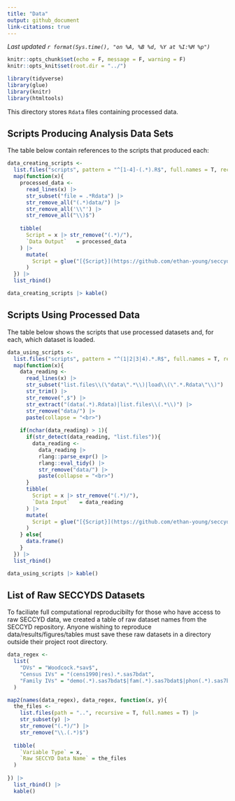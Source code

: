 ```yaml
---
title: "Data"
output: github_document
link-citations: true
---
```


*Last updated `r format(Sys.time(), "on %A, %B %d, %Y at %I:%M %p")`*

```r
knitr::opts_chunk$set(echo = F, message = F, warning = F)
knitr::opts_knit$set(root.dir = "../")

library(tidyverse)
library(glue)
library(knitr)
library(htmltools)
```

This directory stores `Rdata` files containing processed data.

## Scripts Producing Analysis Data Sets

The table below contain references to the scripts that produced each:

```r
data_creating_scripts <- 
  list.files("scripts", pattern = "^[1-4]-(.*).R$", full.names = T, recursive = T) |> 
  map(function(x){
    processed_data <- 
      read_lines(x) |> 
      str_subset("file = .*Rdata") |> 
      str_remove_all("(.*)data/") |> 
      str_remove_all('\\"') |> 
      str_remove_all("\\)$")
    
    tibble(
      Script = x |> str_remove("(.*)/"),
      `Data Output`   = processed_data
    ) |> 
      mutate(
        Script = glue("[{Script}](https://github.com/ethan-young/seccyd-wj-subtests/tree/master/scripts/{Script})")
      )
  }) |> 
  list_rbind()

data_creating_scripts |> kable()
```

## Scripts Using Processed Data

The table below shows the scripts that use processed datasets and, for each, which dataset is loaded. 

```r
data_using_scripts <- 
  list.files("scripts", pattern = "^(1|2|3|4).*.R$", full.names = T, recursive = T) |> 
  map(function(x){
    data_reading <- 
      read_lines(x) |> 
      str_subset("list.files\\(\"data\".*\\)|load\\(\".*.Rdata\"\\)") |> 
      str_trim() |> 
      str_remove(",$") |> 
      str_extract("(data(.*).Rdata)|list.files\\(.*\\)") |> 
      str_remove("data/") |> 
      paste(collapse = "<br>")
    
    if(nchar(data_reading) > 1){
      if(str_detect(data_reading, "list.files")){
        data_reading <- 
          data_reading |> 
          rlang::parse_expr() |> 
          rlang::eval_tidy() |> 
          str_remove("data/") |>
          paste(collapse = "<br>")
      }
      tibble(
        Script = x |> str_remove("(.*)/"),
        `Data Input`   = data_reading 
      ) |> 
      mutate(
        Script = glue("[{Script}](https://github.com/ethan-young/seccyd-wj-subtests/tree/master/scripts/{Script})")
      )
    } else{
      data.frame()
    }
  }) |> 
  list_rbind()

data_using_scripts |> kable()
```

## List of Raw SECCYDS Datasets

To faciliate full computational reproducibilty for those who have access to raw SECCYD data, we created a table of raw dataset names from the SECCYD repository. Anyone wishing to reproduce data/results/figures/tables must save these raw datasets in a directory outside their project root directory. 

```r
data_regex <- 
  list(
    "DVs" = "Woodcock.*sav$",
    "Census IVs" = "(cens1990|res).*.sas7bdat",
    "Family IVs" = "demo(.*).sas7bdat$|fam(.*).sas7bdat$|phon(.*).sas7bdat$|f\\d\\d(a|A).*.sas7bdat"
  )

map2(names(data_regex), data_regex, function(x, y){
  the_files <- 
    list.files(path = "..", recursive = T, full.names = T) |> 
    str_subset(y) |> 
    str_remove("(.*)/") |> 
    str_remove("\\.(.*)$")
  
  tibble(
    `Variable Type` = x,
    `Raw SECCYD Data Name` = the_files
  )
  
}) |> 
  list_rbind() |> 
  kable()
```

